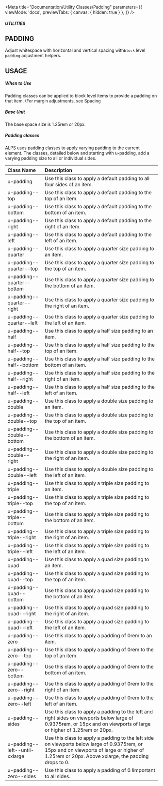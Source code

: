 
<Meta
    title="Documentation/Utility Classes/Padding"
    parameters={{
        viewMode: 'docs',
        previewTabs: {
            canvas: { hidden: true }
        },
    }}
/>

##### UTILITIES
## PADDING

Adjust whitespace with horizontal and vertical spacing with`block` level `padding` adjustment helpers.

## USAGE
##### When to Use
Padding classes can be applied to block level items to provide a padding on that item. (For margin adjustments, see Spacing

##### Base Unit
The base space size is 1.25rem or 20px.

##### Padding classes
ALPS uses padding classes to apply varying padding to the current element. The classes, detailed below and starting with u-padding, add a varying padding size to all or individual sides.

|Class Name|Description|
|:---------|:---------|
|u-padding|Use this class to apply a default padding to all four sides of an item.|
|u-padding--top|Use this class to apply a default padding to the top of an item.|
|u-padding--bottom |Use this class to apply a default padding to the bottom of an item.|
|u-padding--right|Use this class to apply a default padding to the right of an item.|
|u-padding--left|Use this class to apply a default padding to the left of an item.|
|u-padding--quarter|Use this class to apply a quarter size padding to an item.|
|u-padding--quarter--top|Use this class to apply a quarter size padding to the top of an item.|
|u-padding--quarter--bottom|Use this class to apply a quarter size padding to the bottom of an item.|
|u-padding--quarter--right|Use this class to apply a quarter size padding to the right of an item.|
|u-padding--quarter--left|Use this class to apply a quarter size padding to the left of an item.|
|u-padding--half|Use this class to apply a half size padding to an item.|
|u-padding--half--top|Use this class to apply a half size padding to the top of an item.|
|u-padding--half--bottom|Use this class to apply a half size padding to the bottom of an item.|
|u-padding--half--right|Use this class to apply a half size padding to the right of an item.|
|u-padding--half--left|Use this class to apply a half size padding to the left of an item.|
|u-padding--double|Use this class to apply a double size padding to an item.|
|u-padding--double--top|Use this class to apply a double size padding to the top of an item.|
|u-padding--double--bottom|Use this class to apply a double size padding to the bottom of an item.|
|u-padding--double--right|Use this class to apply a double size padding to the right of an item.|
|u-padding--double--left|Use this class to apply a double size padding to the left of an item.|
|u-padding--triple|Use this class to apply a triple size padding to an item.|
|u-padding--triple--top|Use this class to apply a triple size padding to the top of an item.|
|u-padding--triple--bottom|Use this class to apply a triple size padding to the bottom of an item.|
|u-padding--triple--right|Use this class to apply a triple size padding to the right of an item.|
|u-padding--triple--left|Use this class to apply a triple size padding to the left of an item.|
|u-padding--quad|Use this class to apply a quad size padding to an item.|
|u-padding--quad--top|Use this class to apply a quad size padding to the top of an item.|
|u-padding--quad--bottom|Use this class to apply a quad size padding to the bottom of an item.|
|u-padding--quad--right|Use this class to apply a quad size padding to the right of an item.|
|u-padding--quad--left|Use this class to apply a quad size padding to the left of an item.|
|u-padding--zero|Use this class to apply a padding of 0rem to an item.|
|u-padding--zero--top|Use this class to apply a padding of 0rem to the top of an item.|
|u-padding--zero--bottom|Use this class to apply a padding of 0rem to the bottom of an item.|
|u-padding--zero--right|Use this class to apply a padding of 0rem to the right of an item.|
|u-padding--zero--left|Use this class to apply a padding of 0rem to the left of an item.|
|u-padding--sides|Use this class to apply a padding to the left and right sides on viewports below large of 0.9375rem, or 15px and on viewports of large or higher of 1.25rem or 20px.|
|u-padding--left--until-xxlarge|Use this class to apply a padding to the left side on viewports below large of 0.9375rem, or 15px and on viewports of large or higher of 1.25rem or 20px. Above xxlarge, the padding drops to 0.|
|u-padding--zero--sides|Use this class to apply a padding of 0 !important to all sides.|
